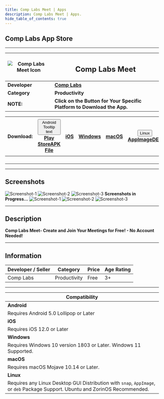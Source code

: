 ```yaml
---
title: Comp Labs Meet | Apps
description: Comp Labs Meet | Apps.
hide_table_of_contents: true
---
```



## Comp Labs App Store

---

| ![Comp Labs Meet Icon](/img/apps/comp-labs-meet/icon.png) | <h2>Comp Labs Meet</h2> |
|---|---|
| **Developer** | [**Comp Labs**](https://complabs.in/apps) |
| **Category** | **Productivity** |
| **NOTE:** | **Click on the Button for Your Specific Platform to Download the App.** |


| **Download:** 	| <div class="dropdown disabled"><button class="disabled button button--primary"><div class="tooltip"><i class="fa-brands fa-android"></i> Android <i class="fa-solid fa-caret-down"></i><span class="tooltiptext">Tooltip text</span></div></button><div class="disabled dropdown-content"><a class="disabled" href="#">Play Store</a><a class="disabled" href="#">APK File</a></div></div> 	| <a href="#" target="_blank" rel="noopener noreferrer" class="button button--primary disabled"><i class="fa-brands fa-app-store-ios"></i> iOS</a> 	| <a href="https://github.com/Comp-Labs/comp-labs-meet/releases/latest/download/comp-labs-meet.exe" target="_blank" rel="noopener noreferrer" class="button button--primary"><i class="fa-brands fa-microsoft"></i> Windows</a> 	| <a href="https://github.com/Comp-Labs/comp-labs-meet/releases/latest/download/comp-labs-meet.dmg" target="_blank" rel="noopener noreferrer" class="button button--primary"><i class="fa-brands fa-apple"></i> macOS</a> 	|  <div class="dropdown"><button class="button button--primary"><i class="fa-brands fa-linux"></i> Linux <i class="fa-solid fa-caret-down"></i></button><div class="dropdown-content"><a href="https://github.com/Comp-Labs/comp-labs-meet/releases/latest/download/comp-labs-meet-x86_64.AppImage">AppImage</a><a href="https://github.com/Comp-Labs/comp-labs-meet/releases/latest/download/comp-labs-meet-amd64.deb">DEB</a></div></div>  | [![Get it from the Snap Store](https://snapcraft.io/static/images/badges/en/snap-store-black.svg)](https://snapcraft.io/comp-labs-meet) |
|:---:	|:---:	|:---:	|:---:	|:---:	|:---:	|:---:	|
|  |  |  |  |  |  |
|  |  |  |  |  |  |
|  |  |  |  |  |  |
|  |  |  |  |  |  |

---

## Screenshots

<Tabs className="unique-tabs">
  <TabItem value="Windows">
    <img src="/img/apps/comp-labs-meet/win-snap-1.jpg" alt="Screenshot-1"></img>
    <img src="/img/apps/comp-labs-meet/win-snap-2.jpg" alt="Screenshot-2"></img>
    <img src="/img/apps/comp-labs-meet/win-snap-3.jpg" alt="Screenshot-3"></img>
  </TabItem>
  <TabItem value="macOS (Monterey)">
    <b>Screenshots in Progress...</b>
  </TabItem>
  <TabItem value="Linux">
    <img src="/img/apps/comp-labs-meet/linux-snap-1.jpg" alt="Screenshot-1"></img>
    <img src="/img/apps/comp-labs-meet/linux-snap-2.jpg" alt="Screenshot-2"></img>
    <img src="/img/apps/comp-labs-meet/linux-snap-3.jpg" alt="Screenshot-3"></img>
  </TabItem>
</Tabs>

---

## Description

**Comp Labs Meet- Create and Join Your Meetings for Free! - No Account Needed!**

---

## Information

| Developer / Seller | Category | Price | Age Rating |
| --- | --- | --- | --- |
| Comp Labs | Productivity | Free | 3+ |

---

| **Compatibility** |
| --- |
| **Android** |
| Requires Android 5.0 Lollipop or Later |
| **iOS** |
| Requires iOS 12.0 or Later |
| **Windows** |
| Requires Windows 10 version 1803 or Later. Windows 11 Supported. |
| **macOS** |
| Requires macOS Mojave 10.14 or Later. |
| **Linux** |
| Requires any Linux Desktop GUI Distribution with `snap`, `AppImage`, or `deb` Package Support. Ubuntu and ZorinOS Recommended. |
